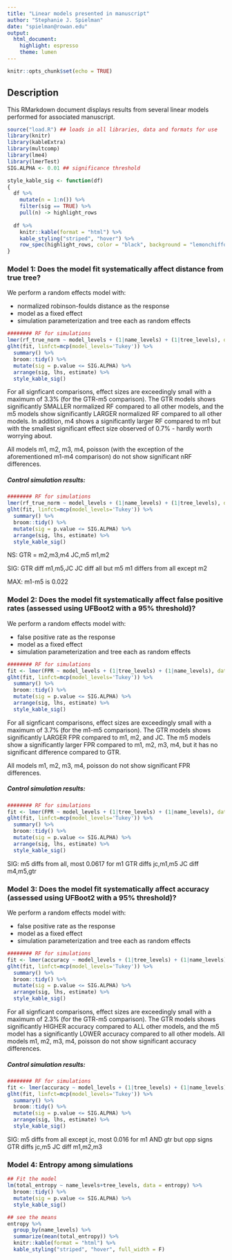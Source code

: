 ```yaml
---
title: "Linear models presented in manuscript"
author: "Stephanie J. Spielman"
date: "spielman@rowan.edu"
output: 
  html_document:
    highlight: espresso
    theme: lumen
---
```


```r
knitr::opts_chunk$set(echo = TRUE)
```

## Description

This RMarkdown document displays results from several linear models performed for associated manuscript. 

```r
source("load.R") ## loads in all libraries, data and formats for use
library(knitr)
library(kableExtra)
library(multcomp)
library(lme4)
library(lmerTest)
SIG.ALPHA <- 0.01 ## significance threshold

style_kable_sig <- function(df)
{
  df %>%
    mutate(n = 1:n()) %>%
    filter(sig == TRUE) %>%
    pull(n) -> highlight_rows
  
  df %>%
    knitr::kable(format = "html") %>%
    kable_styling("striped", "hover") %>%
    row_spec(highlight_rows, color = "black", background = "lemonchiffon")
}
```

### Model 1: Does the model fit systematically affect distance from true tree? 

We perform a random effects model with:

+ normalized robinson-foulds distance as the response
+ model as a fixed effect
+ simulation parameterization and tree each as random effects

```r
######## RF for simulations
lmer(rf_true_norm ~ model_levels + (1|name_levels) + (1|tree_levels), data = simulation_rf_fit) -> fit
glht(fit, linfct=mcp(model_levels='Tukey')) %>% 
  summary() %>% 
  broom::tidy() %>%
  mutate(sig = p.value <= SIG.ALPHA) %>%
  arrange(sig, lhs, estimate) %>%
  style_kable_sig()
```

For all signficant comparisons, effect sizes are exceedingly small with a maximum of 3.3% (for the GTR-m5 comparison). The GTR models shows significantly SMALLER normalized RF compared to all other models, and the m5 models show significantly LARGER normalized RF compared to all other models. In addition, m4 shows a significantly larger RF compared to m1 but with the smallest significant effect size observed of 0.7% - hardly worth worrying about.


All models m1, m2, m3, m4, poisson (with the exception of the aforementioned m1-m4 comparison) do not show significant nRF differences.

##### Control simulation results:
```r
######## RF for simulations
lmer(rf_true_norm ~ model_levels + (1|name_levels) + (1|tree_levels), data = control_rf_fit) -> fit
glht(fit, linfct=mcp(model_levels='Tukey')) %>% 
  summary() %>% 
  broom::tidy() %>%
  mutate(sig = p.value <= SIG.ALPHA) %>%
  arrange(sig, lhs, estimate) %>%
  style_kable_sig()
```

NS:
GTR = m2,m3,m4
JC,m5
m1,m2

SIG:
GTR diff m1,m5,JC
JC diff all but m5
m1 differs from all except m2

MAX: m1-m5 is 0.022

### Model 2: Does the model fit systematically affect false positive rates (assessed using UFBoot2 with a 95% threshold)? 

We perform a random effects model with:

+ false positive rate as the response
+ model as a fixed effect
+ simulation parameterization and tree each as random effects

```r
######## RF for simulations
fit <- lmer(FPR ~ model_levels + (1|tree_levels) + (1|name_levels), data = ufb_fact_classif)
glht(fit, linfct=mcp(model_levels='Tukey')) %>% 
  summary() %>% 
  broom::tidy() %>%
  mutate(sig = p.value <= SIG.ALPHA) %>%
  arrange(sig, lhs, estimate) %>%
  style_kable_sig()
```


For all signficant comparisons, effect sizes are exceedingly small with a maximum of 3.7% (for the m1-m5 comparison). The GTR models shows significantly LARGER FPR compared to m1, m2, and JC. The m5 models show a significantly larger FPR compared to m1, m2, m3, m4, but it has no significant difference compared to GTR. 

All models m1, m2, m3, m4, poisson do not show significant FPR differences.

##### Control simulation results:
```r
######## RF for simulations
fit <- lmer(FPR ~ model_levels + (1|tree_levels) + (1|name_levels), data = control_ufb_fact_classif)
glht(fit, linfct=mcp(model_levels='Tukey')) %>% 
  summary() %>% 
  broom::tidy() %>%
  mutate(sig = p.value <= SIG.ALPHA) %>%
  arrange(sig, lhs, estimate) %>%
  style_kable_sig()
```

SIG: m5 diffs from all, most 0.0617 for m1
     GTR diffs jc,m1,m5
     JC diff m4,m5,gtr


### Model 3: Does the model fit systematically affect accuracy (assessed using UFBoot2 with a 95% threshold)? 

We perform a random effects model with:

+ false positive rate as the response
+ model as a fixed effect
+ simulation parameterization and tree each as random effects

```r
######## RF for simulations
fit <- lmer(accuracy ~ model_levels + (1|tree_levels) + (1|name_levels), data = ufb_fact_classif)
glht(fit, linfct=mcp(model_levels='Tukey')) %>% 
  summary() %>% 
  broom::tidy() %>%
  mutate(sig = p.value <= SIG.ALPHA) %>%
  arrange(sig, lhs, estimate) %>%
  style_kable_sig()
```


For all signficant comparisons, effect sizes are exceedingly small with a maximum of 2.3% (for the GTR-m5 comparison). The GTR models shows significantly HIGHER accuracy compared to ALL other models, and the m5 model has a significantly LOWER accuracy compared to all other models. All models m1, m2, m3, m4, poisson do not show significant accuracy differences.

##### Control simulation results:
```r
######## RF for simulations
fit <- lmer(accuracy ~ model_levels + (1|tree_levels) + (1|name_levels), data = control_ufb_fact_classif)
glht(fit, linfct=mcp(model_levels='Tukey')) %>% 
  summary() %>% 
  broom::tidy() %>%
  mutate(sig = p.value <= SIG.ALPHA) %>%
  arrange(sig, lhs, estimate) %>%
  style_kable_sig()
```
SIG: m5 diffs from all except jc, most 0.016 for m1 AND gtr but opp signs
     GTR diffs jc,m5
     JC diff m1,m2,m3



### Model 4: Entropy among simulations

```r


## Fit the model
lm(total_entropy ~ name_levels+tree_levels, data = entropy) %>% 
  broom::tidy() %>% 
  mutate(sig = p.value <= SIG.ALPHA) %>%
  style_kable_sig()

## see the means
entropy %>% 
  group_by(name_levels) %>% 
  summarize(mean(total_entropy)) %>%
  knitr::kable(format = "html") %>%
  kable_styling("striped", "hover", full_width = F)
```









